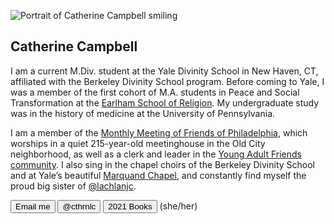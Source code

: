 

<Image
  alt="Portrait of Catherine Campbell smiling"
  src={portraitImg}
  layout="responsive"
  placeholder="blur"
  priority
/>

<article>

# Catherine Campbell

I am a current M.Div. student at the Yale Divinity School in New Haven, CT, affiliated with the Berkeley Divinity School program. Before coming to Yale, I was a member of the first cohort of M.A. students in Peace and Social Transformation at the [Earlham School of Religion](https://esr.earlham.edu). My undergraduate study was in the history of medicine at the University of Pennsylvania. 
  
I am a member of the [Monthly Meeting of Friends of Philadelphia](https://www.fgcquaker.org/cloud/monthly-meeting-friends-philadelphia-arch-street-quakers), which worships in a quiet 215-year-old meetinghouse in the Old City neighborhood, as well as a clerk and leader in the [Young Adult Friends community](https://www.pym.org/young-adult-friends/). I also sing in the chapel choirs of the Berkeley Divinity School and at Yale’s beautiful [Marquand Chapel](https://www.youtube.com/user/yaleismtv), and constantly find myself the proud big sister of [@lachlanjc](https:/lachlanjc.com).

<Actions>
  <Button as="a" variant="muted" href="mailto:catherine.campbell617@gmail.com">
    <Mail />
    Email me
  </Button>
  <Button as="a" variant="muted" href="https://twitter.com/cthrnlc">
    <Twitter />
    @cthrnlc
  </Button>
  <Button
    as="a"
    variant="muted"
    href="https://www.goodreads.com/user_challenges/26613336"
  >
    <BookOpen />
    2021 Books
  </Button>
  (she/her)
</Actions>

</article>
